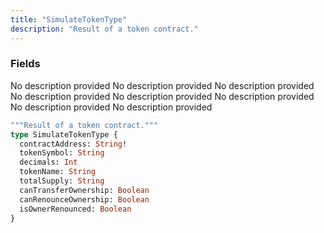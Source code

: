 ```yaml
---
title: "SimulateTokenType"
description: "Result of a token contract."
---
```


### Fields

<ResponseField name="contractAddress" type="String!" required>
  No description provided
</ResponseField>

<ResponseField name="tokenSymbol" type="String">
  No description provided
</ResponseField>

<ResponseField name="decimals" type="Int">
  No description provided
</ResponseField>

<ResponseField name="tokenName" type="String">
  No description provided
</ResponseField>

<ResponseField name="totalSupply" type="String">
  No description provided
</ResponseField>

<ResponseField name="canTransferOwnership" type="Boolean">
  No description provided
</ResponseField>

<ResponseField name="canRenounceOwnership" type="Boolean">
  No description provided
</ResponseField>

<ResponseField name="isOwnerRenounced" type="Boolean">
  No description provided
</ResponseField>


```graphql SimulateTokenType
"""Result of a token contract."""
type SimulateTokenType {
  contractAddress: String!
  tokenSymbol: String
  decimals: Int
  tokenName: String
  totalSupply: String
  canTransferOwnership: Boolean
  canRenounceOwnership: Boolean
  isOwnerRenounced: Boolean
}
```
